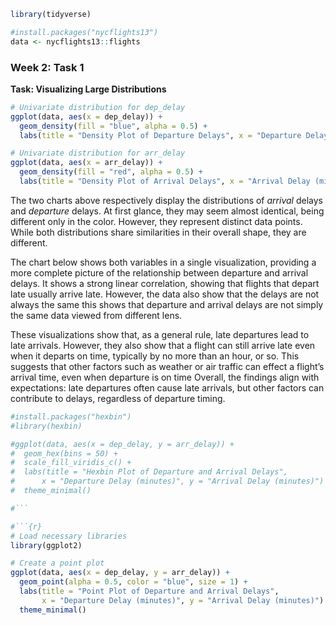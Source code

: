 ```r
library(tidyverse)

```

```r
#install.packages("nycflights13")
data <- nycflights13::flights

```

### Week 2: Task 1

**Task: Visualizing Large Distributions**

```r
# Univariate distribution for dep_delay
ggplot(data, aes(x = dep_delay)) +
  geom_density(fill = "blue", alpha = 0.5) +
  labs(title = "Density Plot of Departure Delays", x = "Departure Delay (minutes)", y = "Density")

# Univariate distribution for arr_delay
ggplot(data, aes(x = arr_delay)) +
  geom_density(fill = "red", alpha = 0.5) +
  labs(title = "Density Plot of Arrival Delays", x = "Arrival Delay (minutes)", y = "Density")


```

The two charts above respectively display the distributions of *arrival*
delays and *departure* delays. At first glance, they may seem almost
identical, being different only in the color. However, they represent
distinct data points. While both distributions share similarities in
their overall shape, they are different.

The chart below shows both variables in a single visualization,
providing a more complete picture of the relationship between departure
and arrival delays. It shows a strong linear correlation, showing that
flights that depart late usually arrive late. However, the data also
show that the delays are not always the same this shows that departure
and arrival delays are not simply the same data viewed from different
lens.

These visualizations show that, as a general rule, late departures lead
to late arrivals. However, they also show that a flight can still arrive
late even when it departs on time, typically by no more than an hour, or
so. This suggests that other factors such as weather or air traffic can
effect a flight’s arrival time, even when departure is on time Overall,
the findings align with expectations: late departures often cause late
arrivals, but other factors can contribute to delays, regardless of
departure timing.

```r
#install.packages("hexbin")
#library(hexbin)

#ggplot(data, aes(x = dep_delay, y = arr_delay)) +
#  geom_hex(bins = 50) +
#  scale_fill_viridis_c() +
#  labs(title = "Hexbin Plot of Departure and Arrival Delays", 
#      x = "Departure Delay (minutes)", y = "Arrival Delay (minutes)") +
#  theme_minimal()

#```

#```{r}
# Load necessary libraries
library(ggplot2)

# Create a point plot
ggplot(data, aes(x = dep_delay, y = arr_delay)) +
  geom_point(alpha = 0.5, color = "blue", size = 1) +
  labs(title = "Point Plot of Departure and Arrival Delays", 
       x = "Departure Delay (minutes)", y = "Arrival Delay (minutes)") +
  theme_minimal()

```
